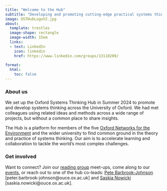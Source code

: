 ```yaml
---
title: "Welcome to the Hub"
subtitle: "Developing and promoting cutting-edge practical systems thinking approaches."
image: OSTHubLogoV2.jpg
about:
  template: trestles
  image-shape: rectangle
  image-width: 15em
  links: 
  - text: LinkedIn
    icon: linkedin
    href: https://www.linkedin.com/groups/13110209/
    
format: 
  html: 
    toc: false
---
```


### About us

We set up the Oxford Systems Thinking Hub in Summer 2024 to promote and develop systems thinking across the University of Oxford. We had met colleagues using related ideas and methods across a wide range of projects, but without a common place to share insights.

The Hub is a platform for members of the five [Oxford Networks for the Environment](https://www.ox.ac.uk/one-network) and the wider university to find common ground in the theory and practice of systems thinking. Our aim is to accelerate learning and collaboration to tackle the world's most complex challenges.

### Get involved

Want to connect? Join our [reading group](https://oxfordsystemsthinking.github.io/OSTH/reading.html) meet-ups, come along to our [events](https://oxfordsystemsthinking.github.io/OSTH/events.html), or reach out to one of the hub co-leads: [Pete Barbrook-Johnson](https://www.inet.ox.ac.uk/people/peter-barbrook-johnson) \[peter.barbrook-johnson\@ouce.ox.ac.uk\] and [Saskia Nowicki](https://www.geog.ox.ac.uk/staff/snowicki.html) \[saskia.nowicki\@ouce.ox.ac.uk\].
